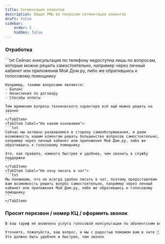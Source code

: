 ```yaml
---
title: Сегментация клиентов
description: Общие РМы во попросам сегментации клиентов
draft: false
sidebar:
    order: 5
    hidden: false
---
```



### Отработка
<Tabs>
    <TabItem label="Почему недоступен звонок">
    ```txt
    Сейчас консультация по телефону недоступна лишь по вопросам, которые можно решить самостоятельно, например через личный кабинет или приложения Мой Дом.ру, либо же обратившись к голосовому помощнику
    
    Например, такими вопросами являются:
    - Баланс
    - Начисления по договору
    - Способы оплаты

    Тем временем вопросы технического характера всё ещё можно решить на звонке
    ```
    </TabItem>
    <TabItem label="На каком основании">
    ```txt
    Сейчас мы активно развиваемся в сторону самообслуживания, и даем возможность нашим клиентам решать большинство вопросов самостоятельно, например через личный кабинет или приложения Мой Дом.ру, либо же обратившись к голосовому помощнику

    Это, как правило, намного быстрее и удобнее, чем звонить в службу поддержки
    ```
    </TabItem>
    <TabItem label="Не хочу писать в чат">
    ```txt
    Мы понимаем, что не всегда удобно писать в чат, поэтому предоставляем вам возможность решить вопрос самостоятельно, например через личный кабинет или приложения Мой Дом.ру, либо же обратившись к голосовому помощнику
    ```
    </TabItem>
</Tabs>


### Просит перезвон / номер КЦ / оформить звонок
```txt
В ваш тариф не включена услуга голосовой консультации по абонентским вопросам

Уточните, пожалуйста, ваш вопрос, и мы с радостью поможем вам в чате 🙏
Это должно быть удобнее и быстрее, чем звонок
```

